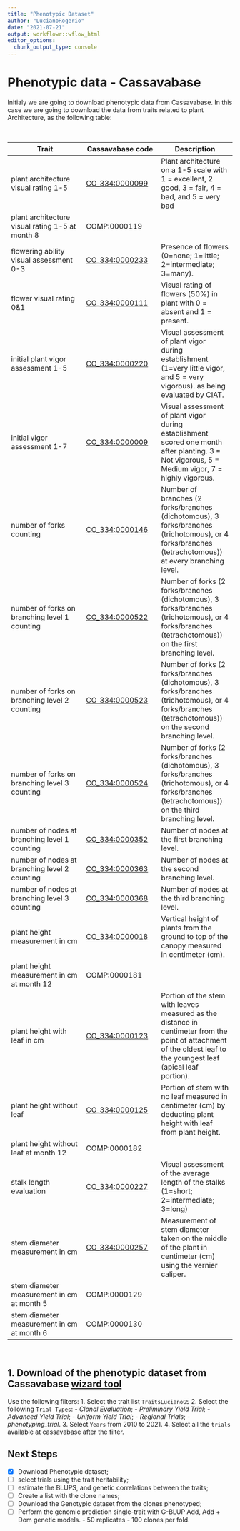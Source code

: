 ```yaml
---
title: "Phenotypic Dataset"
author: "LucianoRogerio"
date: "2021-07-21"
output: workflowr::wflow_html
editor_options:
  chunk_output_type: console
---
```


# Phenotypic data - Cassavabase

Initialy we are going to download phenotypic data from Cassavabase.
In this case we are going to download the data from traits related to plant Architecture, as the following table:

<br />

| Trait | Cassavabase code | Description |
| --- | --- | ---|
| plant architecture visual rating 1-5 | [CO_334:0000099](https://cassavabase.org/cvterm/70722/view) | Plant architecture on a 1-5 scale with 1 = excellent, 2 good, 3 = fair, 4 = bad, and 5 = very bad |
| plant architecture visual rating 1-5 at month 8 | COMP:0000119 |    |
| flowering ability visual assessment 0-3 | [CO_334:0000233](https://cassavabase.org/cvterm/76963/view) | Presence of flowers (0=none; 1=little; 2=intermediate; 3=many). |
| flower visual rating 0&1 | [CO_334:0000111](https://cassavabase.org/cvterm/70713/view) | Visual rating of flowers (50%) in plant with 0 = absent and 1 = present. |
| initial plant vigor assessment 1-5 | [CO_334:0000220](https://cassavabase.org/cvterm/76955/view) | Visual assessment of plant vigor during establishment (1=very little vigor, and 5 = very vigorous). as being evaluated by CIAT. |
| initial vigor assessment 1-7 | [CO_334:0000009](https://cassavabase.org/cvterm/70765/view) | Visual assessment of plant vigor during establishment scored one month after planting. 3 = Not vigorous, 5 = Medium vigor, 7 = highly vigorous. |
| number of forks counting | [CO_334:0000146](https://cassavabase.org/cvterm/76816/view) | Number of branches (2 forks/branches (dichotomous), 3 forks/branches (trichotomous), or 4 forks/branches (tetrachotomous)) at every branching level. |
| number of forks on branching level 1 counting | [CO_334:0000522](https://cassavabase.org/cvterm/77515/view) | Number of forks (2 forks/branches (dichotomous), 3 forks/branches (trichotomous), or 4 forks/branches (tetrachotomous)) on the first branching level. |
| number of forks on branching level 2 counting | [CO_334:0000523](https://cassavabase.org/cvterm/77519/view) | Number of forks (2 forks/branches (dichotomous), 3 forks/branches (trichotomous), or 4 forks/branches (tetrachotomous)) on the second branching level. |
| number of forks on branching level 3 counting | [CO_334:0000524](https://cassavabase.org/cvterm/77511/view) | Number of forks (2 forks/branches (dichotomous), 3 forks/branches (trichotomous), or 4 forks/branches (tetrachotomous)) on the third branching level. |
| number of nodes at branching level 1 counting | [CO_334:0000352](https://cassavabase.org/cvterm/77487/view) | Number of nodes at the first branching level. |
| number of nodes at branching level 2 counting | [CO_334:0000363](https://cassavabase.org/cvterm/77488/view) | Number of nodes at the second branching level. |
| number of nodes at branching level 3 counting | [CO_334:0000368](https://cassavabase.org/cvterm/77486/view) | Number of nodes at the third branching level. |
| plant height measurement in cm | [CO_334:0000018](https://cassavabase.org/cvterm/70674/view) | Vertical height of plants from the ground to top of the canopy measured in centimeter (cm). |
| plant height measurement in cm at month 12 | COMP:0000181 |   |
| plant height with leaf in cm | [CO_334:0000123](https://cassavabase.org/cvterm/76806/view) | Portion of the stem with leaves measured as the distance in centimeter from the point of attachment of the oldest leaf to the youngest leaf (apical leaf portion). |
| plant height without leaf | [CO_334:0000125](https://cassavabase.org/cvterm/76838/view) | Portion of stem with no leaf measured in centimeter (cm) by deducting plant height with leaf from plant height. |
| plant height without leaf at month 12 | COMP:0000182 |    |
| stalk length evaluation | [CO_334:0000227](https://cassavabase.org/cvterm/76941/view) | Visual assessment of the average length of the stalks (1=short; 2=intermediate; 3=long) |
| stem diameter measurement in cm | [CO_334:0000257](https://cassavabase.org/cvterm/77121/view) | Measurement of stem diameter taken on the middle of the plant in centimeter (cm) using the vernier caliper. |
| stem diameter measurement in cm at month 5 | COMP:0000129 |   |
| stem diameter measurement in cm at month 6 | COMP:0000130 |   |

<br />

## 1. Download of the phenotypic dataset from Cassavabase [wizard tool](https://cassavabase.org/user/login?goto_url=%2Fbreeders%2Fsearch)
Use the following filters:
   1. Select the trait list `TraitsLucianoGS`
   2. Select the following `Trial Types`:
      - *Clonal Evaluation*;
      - *Preliminary Yield Trial*;
      - *Advanced Yield Trial*;
      - *Uniform Yield Trial*;
      - *Regional Trials*;
      - *phenotyping_trial*.
   3. Select `Years` from 2010 to 2021.
   4. Select all the `trials` available at cassavabase after the filter.
   

## Next Steps

- [x] Download Phenotypic dataset;
- [ ] select trials using the trait heritability;
- [ ] estimate the BLUPS, and genetic correlations between the traits;
- [ ] Create a list with the clone names;
- [ ] Download the Genotypic dataset from the clones phenotyped;
- [ ] Perform the genomic prediction single-trait with G-BLUP Add, Add + Dom genetic models.
      - 50 replicates
      - 100 clones per fold.
